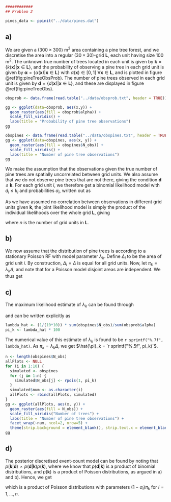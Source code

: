 \section{Problem 2: Bayesian inversion in Poisson RF}

```r
############
## Problem 2

pines_data <- ppinit("../data/pines.dat")
```

## a)

We are given a $(300 \times 300)$ m$^2$ area containing a pine tree forest, and we discretise the area into a regular $(30 \times 30)$-grid $\mathbf{L}$, each unit having size 100 m$^2$. The unknown true number of trees located in each unit is given by $\bm{k} = \{k(\bm{x}) | \bm{x} \in \mathbf{L}\}$, and the probability of observing a pine tree in each grid unit is given by $\bm{\alpha} = \{\alpha(\bm{x}) | \bm{x} \in \mathbf{L}\}$ with $\alpha(\bm{x}) \in [0,1]$ $\forall \bm{x} \in \mathbf{L}$, and is plotted in figure \@ref(fig:pineTreeObsProb). The number of pine trees observed in each grid unit is given by $\bm{d} = \{d(\bm{x}) | \bm{x} \in \mathbf{L}\}$, and these are displayed in figure \@ref(fig:pineTreeObs).

```r
obsprob <- data.frame(read.table("../data/obsprob.txt", header = TRUE))

gg <- ggplot(data=obsprob, aes(x,y)) +
  geom_raster(aes(fill = obsprob$alpha)) +
  scale_fill_viridis() +
  labs(title = "Probability of pine tree observations")
gg
```

```r
obspines <- data.frame(read.table("../data/obspines.txt", header = TRUE))
gg <- ggplot(data=obspines, aes(x, y)) +
  geom_raster(aes(fill = obspines$N_obs)) +
  scale_fill_viridis() +
  labs(title = "Number of pine tree observations")
gg
```

We make the assumption that the observations given the true number of pine trees are spatially uncorrelated between grid units. We also assume that we do not observe pine trees that are not there, giving the condition $\bm{d} \leqslant \bm{k}$. For each grid unit $i$, we therefore get a binomial likelihood model with $d_i \leqslant k_i$ and probabilities $\alpha_i$, written out as

\begin{equation}
[d_i | k_i] \sim p(d_i | k_i) = \binom{k_i}{d_i} \alpha_i^{d_i} (1 - \alpha_i)^{k_i - d_i}.
\end{equation}

As we have assumed no correlation between observations in different grid units given $\bm{k}$, the joint likelihood model is simply the product of the individual likelihoods over the whole grid $\mathbf{L}$, giving

\begin{equation}
[\bm{d} | \bm{k}] \sim p(\bm{d} | \bm{k}) = \prod_{i=1}^{n} p(d_i | k_i) = \prod_{i=1}^{n} \binom{k_i}{d_i} \alpha_i^{d_i} (1 - \alpha_i)^{k_i - d_i},
\end{equation}

where $n$ is the number of grid units in $\mathbf{L}$.


## b)

We now assume that the distribution of pine trees is according to a stationary Poisson RF with model parameter $\lambda_k$. Define $\Delta_i$ to be the area of grid unit $i$. By construction, $\Delta_i = \Delta$ is equal for all grid units. Now, let $\pi_k = \lambda_k \Delta$, and note that for a Poisson model disjoint areas are independent. We thus get

\begin{equation}
\bm{k} \sim p(\bm{k}) = \prod_{i=1}^{n} \frac{\pi_k^{k_i}}{k_i !} \exp{(-\pi_k)}.
\end{equation}


## c)

The maximum likelihood estimate of $\lambda_k$ can be found through

\begin{equation}
\hat{\lambda}_k = \arg \max_{\lambda_k} \left(\prod_{i=1}^{n} \frac{(\alpha_i \pi_k)^{d_i}}{d_i !} \exp{(-\alpha_i \pi_k)}\right),
\end{equation}

and can be written explicitly as

\begin{equation}
\hat{\lambda}_k = \frac{1}{\Delta} \frac{\sum_{i=1}^{n} d_i}{\sum_{i=1}^{n} \alpha_i}.
\end{equation}

```r
lambda_hat <- (1/(10*10)) * sum(obspines$N_obs)/sum(obsprob$alpha)
pi_k <- lambda_hat * 100
```

The numerical value of this estimate of $\lambda_k$ is found to be `r sprintf("%.7f", lambda_hat)`. As $\pi_k = \lambda_k \Delta$, we get $\hat{\pi}_k = `r sprintf("%.5f", pi_k)`$.

```r
n <- length(obspines$N_obs)
allPlots <- NULL
for (i in 1:10) {
  simulated <- obspines
  for (j in 1:n) {
    simulated$N_obs[j] <- rpois(1, pi_k)
  }
  simulated$num <- as.character(i)
  allPlots <- rbind(allPlots, simulated)
}
gg <- ggplot(allPlots, aes(x, y)) +
  geom_raster(aes(fill = N_obs)) +
  scale_fill_viridis("Number of trees") +
  labs(title = "Number of pine tree observations") +
  facet_wrap(~num, ncol=2, nrow=5) +
  theme(strip.background = element_blank(), strip.text.x = element_blank())
gg
```


## d)

The posterior discretised event-count model can be found by noting that $p(\bm{k} | \bm{d}) \propto p(\bm{d} | \bm{k}) p(\bm{k})$, where we know that $p(\bm{d} | \bm{k})$ is a product of binomial distributions, and $p(\bm{k})$ is a product of Poisson distributions, as argued in a) and b). Hence, we get

\begin{equation}
p(\bm{k} | \bm{d}) \propto \prod_{i=1}^{n} \frac{\alpha_i^{d_i}}{\pi_k^{d_i} \exp{(\alpha_i \pi_k)}} \frac{((1-\alpha_i)\pi_k)^{k_i-d_i}}{(k_i-d_i)!} \exp{(-(1-\alpha_i)\pi_k)} \propto \prod_{i=1}^{n} \frac{((1-\alpha_i)\pi_k)^{k_i-d_i}}{(k_i-d_i)!} \exp{(-(1-\alpha_i)\pi_k)},
\end{equation}

which is a product of Poisson distributions with parameters $(1-\alpha_i)\pi_k$ for $i = 1,...,n$.
